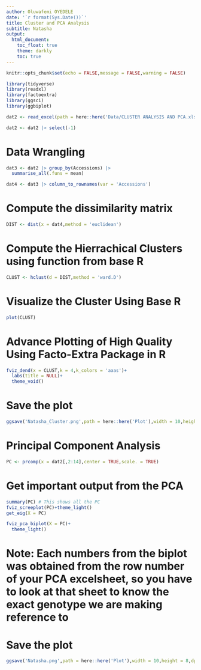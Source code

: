 ```yaml
---
author: Oluwafemi OYEDELE
date: '`r format(Sys.Date())`'
title: Cluster and PCA Analysis
subtitle: Natasha
output:
  html_document:
    toc_float: true
    theme: darkly
    toc: true
---
```


```r
knitr::opts_chunk$set(echo = FALSE,message = FALSE,warning = FALSE)
```

```r
library(tidyverse)
library(readxl)
library(factoextra)
library(ggsci)
library(ggbiplot)
```

```r
dat2 <- read_excel(path = here::here('Data/CLUSTER ANALYSIS AND PCA.xlsx'),skip = 1)

dat2 <- dat2 |> select(-1)

```

# Data Wrangling

```r
dat3 <- dat2 |> group_by(Accessions) |> 
  summarise_all(.funs = mean)

dat4 <- dat3 |> column_to_rownames(var = 'Accessions')

```
# Compute the dissimilarity matrix

```r
DIST <- dist(x = dat4,method = 'euclidean')
```

# Compute the Hierrachical Clusters  using function from base R

```r
CLUST <- hclust(d = DIST,method = 'ward.D')
```

# Visualize the Cluster Using  Base R
```r
plot(CLUST)
```

# Advance Plotting of High Quality Using Facto-Extra Package in R
```r
fviz_dend(x = CLUST,k = 4,k_colors = 'aaas')+
  labs(title = NULL)+
  theme_void()
```

# Save the plot
```r
ggsave('Natasha_Cluster.png',path = here::here('Plot'),width = 10,height = 8,dpi = 450,bg = 'white')
```


# Principal Component Analysis

```r
PC <- prcomp(x = dat2[,2:14],center = TRUE,scale. = TRUE)
```
# Get important output from the PCA
```r
summary(PC) # This shows all the PC
fviz_screeplot(PC)+theme_light()
get_eig(X = PC)

```


```r
fviz_pca_biplot(X = PC)+
  theme_light()
```

# Note: Each numbers from the biplot was  obtained from the row number of your PCA excelsheet, so you have to look at that sheet to know the exact genotype we are making  reference to

# Save the plot
```r
ggsave('Natasha.png',path = here::here('Plot'),width = 10,height = 8,dpi = 450)
```

